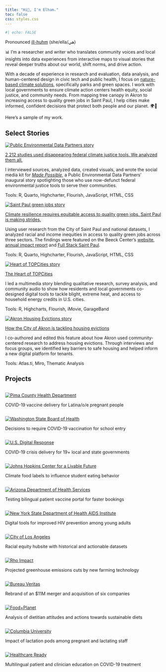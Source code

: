 ```yaml
---
title: "Hi👋, I'm Elham."
toc: false
css: styles.css
---
```


```r
#| echo: FALSE
```

<p class="description">

Pronounced <a href="https://www.name-coach.com/elham-ali" target="_blank">ill-huhm</a> (she/ella/هي)

</p>

📊 I'm a researcher and writer who translates community voices and local insights into data experiences from interactive maps to visual stories that reveal deeper truths about our world, shift norms, and drive action.

With a decade of experience in research and evaluation, data analysis, and human-centered design in civic tech and public health, I focus on <a href="https://www.worldwildlife.org/stories/what-are-nature-based-solutions-and-how-can-they-help-us-address-the-climate-crisis" target="_blank" rel="noopener noreferrer">nature-based climate solutions</a>, specifically parks and green spaces. I work with local governments to ensure climate action centers health equity, social justice, and community needs. From mapping tree canopy in Akron to increasing access to quality green jobs in Saint Paul, I help cities make informed, confident decisions that protect both people and our planet. 🌍🌿

Here's a sample of my work.

## Select Stories

:::::: grid
::: {.g-col-12 .g-col-md-4}
<a href="https://screening-tools.com/blog/pedp-environmental-justice-data-tools-story"
   target="_blank" rel="noopener noreferrer"> <img src="/images/featured/pedp.jpg" alt="Public Environmental Data Partners story" style="max-width:100%; height:auto;"/> </a>
:::

:::: {.g-col-12 .g-col-md-8}
::: story-title
<a href="https://screening-tools.com/blog/pedp-environmental-justice-data-tools-story"
     target="_blank" rel="noopener noreferrer"> 2,212 studies used disappearing federal climate justice tools. We analyzed them all.</a>
:::
I interviewed sources, analyzed data, created visuals, and wrote the social media kit for <a href="https://screening-tools.com/blog/made-possible-series" target="_blank" rel="noopener noreferrer">*Made Possible*</a>, a Public Environmental Data Partners’ inaugural story spotlighting those who use now-defunct federal environmental justice tools to serve their communities.

Tools: R, Quarto, Highcharter, Flourish, JavaScript, HTML, CSS
::::
::::::

:::::: grid
::: {.g-col-12 .g-col-md-4}
<a href="https://beeckcenter.georgetown.edu/saint-paul-climate-resilience-equity-green-jobs/"
   target="_blank" rel="noopener noreferrer"> <img src="/images/featured/saint_paul_story_2.gif" alt="Saint Paul green jobs story" style="max-width:100%; height:auto;"/> </a>
:::

:::: {.g-col-12 .g-col-md-8}
::: story-title
<a href="https://beeckcenter.georgetown.edu/saint-paul-climate-resilience-equity-green-jobs/"
     target="_blank" rel="noopener noreferrer"> Climate resilience requires equitable access to quality green jobs. Saint Paul is making strides. </a>
:::

Using user research from the City of Saint Paul and national datasets, I analyzed racial and income inequities in access to quality green jobs across three sectors. The findings were featured on the Beeck Center's <a href="https://beeckcenter.georgetown.edu/saint-paul-climate-resilience-equity-green-jobs/" target="_blank" rel="noopener noreferrer">website</a>, <a href="https://beeckcenter.georgetown.edu/report/2024-impact-report/present/" target="_blank" rel="noopener noreferrer">annual impact report</a> and <a href="https://fullstacksaintpaul.com/climate-resilience-requires-equitable-access-to-quality-green-jobs-saint-paul-is-making-strides/" target="_blank" rel="noopener noreferrer">Full Stack Saint Paul</a>.

Tools: R, Quarto, Highcharter, Flourish, JavaScript, HTML, CSS
::::
::::::

:::::: grid
::: {.g-col-12 .g-col-md-4}
<a href="https://beeckcenter.georgetown.edu/the-heart-of-topcities/"
   target="_blank" rel="noopener noreferrer"> <img src="/images/featured/heart_topcities_2.png" alt="Heart of TOPCities story" style="max-width:100%; height:auto;"/> </a>
:::

:::: {.g-col-12 .g-col-md-8}
::: story-title
<a href="https://beeckcenter.georgetown.edu/the-heart-of-topcities/"
     target="_blank" rel="noopener noreferrer"> The Heart of TOPCities </a>
:::

I led a multimedia story blending qualitative research, survey analysis, and community audio to show how residents and local governments co-designed digital tools to tackle blight, extreme heat, and access to household energy credits in U.S. cities.

Tools: R, Highcharts, Flourish, iMovie, GarageBand
::::
::::::

:::::: grid
::: {.g-col-12 .g-col-md-4}
<a href="https://beeckcenter.georgetown.edu/how-the-city-of-akron-is-tackling-housing-evictions/"
   target="_blank" rel="noopener noreferrer"> <img src="/images/featured/akron_housing_story.png" alt="Akron Housing Evictions story" style="max-width:100%; height:auto;"/> </a>
:::

:::: {.g-col-12 .g-col-md-8}
::: story-title
<a href="https://beeckcenter.georgetown.edu/how-the-city-of-akron-is-tackling-housing-evictions/"
     target="_blank" rel="noopener noreferrer"> How the City of Akron is tackling housing evictions </a>
:::

I co-authored and edited this feature about how Akron used community-centered research to address housing evictions. Through interviews and focus groups, we identified key barriers to safe housing and helped inform a new digital platform for tenants.

Tools: Atlas.ti, Miro, Thematic Analysis
::::
::::::

## Projects

::::::::::::::: featured-work
::: work-item
```         
```

[![Pima County Health Department](images/featured/pchd.png)](/featured-work/pima-county-health-department/index.qmd)

COVID-19 vaccine delivery for Latina/o/e pregnant people
:::

::: work-item
```         
```

[![Washington State Board of Health](images/featured/wsboh.png)](/featured-work/washington-state-board-health/index.qmd)

Decisions to require COVID-19 vaccination for school entry
:::

::: work-item
```         
```

[![U.S. Digital Response](images/featured/usdr.png){fig-alt="Image of a U.S. flag being held by a white hand with a blurred background"}](/featured-work/us-digital-response/index.qmd)

COVID-19 crisis delivery for 19+ local and state governments
:::

::: work-item
```         
```

[![Johns Hopkins Center for a Livable Future](images/featured/clf.jpg)](/featured-work/johns-hopkins-center-for-livable-future/index.qmd)

Climate food labels to influence student eating behavior
:::

::: work-item
```         
```

[![Arizona Department of Health Services](images/featured/azdhs.png)](/featured-work/arizona-department-of-health-services/index.qmd)

Testing bilingual patient vaccine portal for faster bookings
:::

::: work-item
```         
```

[![New York State Department of Health AIDS Institute](images/featured/2-nysdoh.jpg)](/featured-work/new-york-state-department-health-aids-institute/index.qmd)

Digital tools for improved HIV prevention among young adults
:::

::: work-item
```         
```

[![City of Los Angeles](images/featured/la.png)](/featured-work/city-of-los-angeles/index.qmd)

Racial equity hubsite with historical and actionable datasets
:::

::: work-item
```         
```

[![Rho Impact](images/featured/rho.png)](/featured-work/rho-impact/index.qmd)

Projected greenhouse emissions cuts by new farming technology‬
:::

::: work-item
```         
```

[![Bureau Veritas](images/featured/bva.png)](/featured-work/bureau-veritas/index.qmd)

Rebrand of an \$11M merger and acquisition of six companies
:::

::: work-item
```         
```

[![Food+Planet](images/featured/foodplanet.png)](/featured-work/food-planet/index.qmd)

Analysis of dietitian attitudes and actions towards sustainable diets
:::

::: work-item
```         
```

[![Columbia University](images/featured/columbia.png)](/featured-work/columbia-university/index.qmd)

Impact of lactation pods among pregnant and lactating staff
:::

::: work-item
```         
```

[![Healthcare Ready](images/featured/healthcare.png)](/featured-work/healthcare-ready/index.qmd)

Multilingual patient and clinician education on COVID-19 treatment
:::
:::::::::::::::
